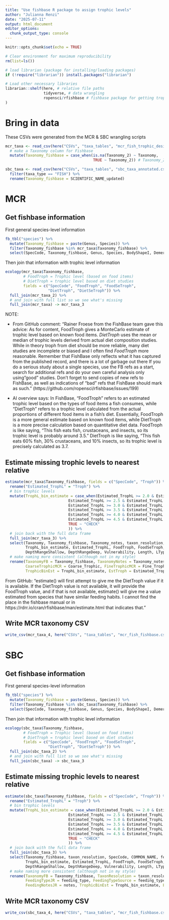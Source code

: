 ```yaml
---
title: "Use fishbase R package to assign trophic levels"
author: "Julianna Renzi"
date: "2025-07-11"
output: html_document
editor_options: 
  chunk_output_type: console
---
```


```r
knitr::opts_chunk$set(echo = TRUE)
```

```r
# Clear environment for maximum reproducibility
rm(list=ls())

# load librarian (package for installing/loading packages)
if (!require("librarian")) install.packages("librarian")

# Load other necessary libraries
librarian::shelf(here, # relative file paths
                 tidyverse, # data wrangling
                 ropensci/rfishbase # fishbase package for getting trophic levels
)
```

# Bring in data

These CSVs were generated from the MCR & SBC wrangling scripts

```r
mcr_taxa <- read_csv(here("CSVs", "taxa_tables", "mcr_fish_trophic_designations_annotated.csv")) %>% 
  # make a Taxonomy column for Fishbase
  mutate(Taxonomy_fishbase = case_when(is.na(Taxonomy_2) ~ Taxonomy, 
                                       TRUE ~ Taxonomy_2)) # Taxonomy_2 is for taxa that need different search names (e.g., updates to taxonomy, new spp)

sbc_taxa <- read_csv(here("CSVs", "taxa_tables", "sbc_taxa_annotated.csv")) %>% 
  filter(taxa_type == "FISH") %>% 
  rename(Taxonomy_fishbase = SCIENTIFIC_NAME_updated)
```

# MCR 

## Get fishbase information

First general species-level information

```r
fb_tbl("species") %>% 
  mutate(Taxonomy_fishbase = paste(Genus, Species)) %>%
  filter(Taxonomy_fishbase %in% mcr_taxa$Taxonomy_fishbase) %>% 
  select(SpecCode, Taxonomy_fishbase, Genus, Species, BodyShapeI, DemersPelag, DepthRangeShallow, DepthRangeDeep, Vulnerability, Length, LTypeMaxM, PD50) -> mcr_taxa_2
```

Then join that information with trophic level information

```r
ecology(mcr_taxa$Taxonomy_fishbase,
        # FoodTroph = Trophic level (based on food items)
        # DietTroph = trophic level based on diet studies
        fields = c("SpecCode", "FoodTroph", "FoodSeTroph",
                   "DietTroph", "DietSeTroph")) %>% 
  full_join(mcr_taxa_2) %>% 
  # and join with full list so we see what's missing
  full_join(mcr_taxa) -> mcr_taxa_3
```

NOTE: 

- From GitHub comment: "Rainer Froese from the FishBase team gave this advice: As for content, FoodTroph gives a MonteCarlo estimate of trophic level based on known food items. *DietTroph* uses the mean or median of trophic levels derived from actual diet composition studies. While in theory troph from diet should be more reliable, many diet studies are incomplete or biased and I often find *FoodTroph* more reasonable. Remember that FishBase only reflects what it has captured from the published record, and there is a lot of garbage out there If you do a serious study about a single species, use the FB refs as a start, search for additional refs and do your own careful analysis only using "good" studies. Don't forget to send copies of new refs to FishBase, as well as indications of "bad" refs that FishBase should mark as such." (https://github.com/ropensci/rfishbase/issues/199) 

- AI overview says: In FishBase, "FoodTroph" refers to an estimated trophic level based on the types of food items a fish consumes, while "DietTroph" refers to a trophic level calculated from the actual proportions of different food items in a fish's diet. Essentially, FoodTroph is a more general estimate based on known food items, while DietTroph is a more precise calculation based on quantitative diet data. FoodTroph is like saying, "This fish eats fish, crustaceans, and insects, so its trophic level is probably around 3.5." DietTroph is like saying, "This fish eats 60% fish, 30% crustaceans, and 10% insects, so its trophic level is precisely calculated as 3.7.

## Estimate missing trophic levels to nearest relative

```r
estimate(mcr_taxa$Taxonomy_fishbase, fields = c("SpecCode", "Troph")) %>% 
  rename("Estimated_TrophL" = "Troph") %>% 
  # bin trophic levels
  mutate(TrophL_bin_estimate = case_when(Estimated_TrophL >= 2.0 & Estimated_TrophL < 2.5 ~ "2-2.49",
                            Estimated_TrophL >= 2.5 & Estimated_TrophL < 3.0 ~ "2.5-2.99",
                            Estimated_TrophL >= 3.0 & Estimated_TrophL < 3.5 ~ "3-3.49",
                            Estimated_TrophL >= 3.5 & Estimated_TrophL < 4.0 ~ "3.5-3.99",
                            Estimated_TrophL >= 4.0 & Estimated_TrophL < 4.5 ~ "4-4.49",
                            Estimated_TrophL >= 4.5 & Estimated_TrophL < 5.0 ~ "4.5-5.99",
                            TRUE ~ "CHECK"
                            )) %>% 
  # join back with the full data frame
  full_join(mcr_taxa_3) %>% 
  select(Taxonomy, Taxonomy_fishbase, Taxonomy_notes, taxon_resolution, SpecCode, Coarse_Trophic, Fine_Trophic, 
         TrophL_bin_estimate, Estimated_TrophL, FoodTroph, FoodSeTroph, DietTroph, DietSeTroph, BodyShapeI, DemersPelag, 
         DepthRangeShallow, DepthRangeDeep, Vulnerability, Length, LTypeMaxM, PD50) %>% 
  # make naming more consistent (although not in my style)
  rename(TaxonomyFB = Taxonomy_fishbase, TaxonomyNotes = Taxonomy_notes, TaxonResolution = taxon_resolution, 
         CoarseTrophicMCR = Coarse_Trophic, FineTrophicMCR = Fine_Trophic,
         TrophicBinEst = TrophL_bin_estimate, EstTroph = Estimated_TrophL) -> mcr_taxa_4
```

From GitHub: "estimate() will first attempt to give me the DietTroph value if it is available. If the DietTroph value is not available, it will provide the FoodTroph value, and if that is not available, estimate() will give me a value estimated from species that have similar feeding habits. I cannot find the place in the fishbase manual or in https://rdrr.io/cran/rfishbase/man/estimate.html that indicates that."

## Write MCR taxonomy CSV

```r
write_csv(mcr_taxa_4, here("CSVs", "taxa_tables", "mcr_fish_fishbase.csv"))
```

# SBC

## Get fishbase information

First general species-level information

```r
fb_tbl("species") %>% 
  mutate(Taxonomy_fishbase = paste(Genus, Species)) %>%
  filter(Taxonomy_fishbase %in% sbc_taxa$Taxonomy_fishbase) %>% 
  select(SpecCode, Taxonomy_fishbase, Genus, Species, BodyShapeI, DemersPelag, DepthRangeShallow, DepthRangeDeep, Vulnerability, Length, LTypeMaxM, PD50) -> sbc_taxa_2
```

Then join that information with trophic level information

```r
ecology(sbc_taxa$Taxonomy_fishbase,
        # FoodTroph = Trophic level (based on food items)
        # DietTroph = trophic level based on diet studies
        fields = c("SpecCode", "FoodTroph", "FoodSeTroph",
                   "DietTroph", "DietSeTroph")) %>% 
  full_join(sbc_taxa_2) %>% 
  # and join with full list so we see what's missing
  full_join(sbc_taxa) -> sbc_taxa_3
```

## Estimate missing trophic levels to nearest relative

```r
estimate(sbc_taxa$Taxonomy_fishbase, fields = c("SpecCode", "Troph")) %>% 
  rename("Estimated_TrophL" = "Troph") %>% 
  # bin trophic levels
  mutate(TrophL_bin_estimate = case_when(Estimated_TrophL >= 2.0 & Estimated_TrophL < 2.5 ~ "2-2.49",
                            Estimated_TrophL >= 2.5 & Estimated_TrophL < 3.0 ~ "2.5-2.99",
                            Estimated_TrophL >= 3.0 & Estimated_TrophL < 3.5 ~ "3-3.49",
                            Estimated_TrophL >= 3.5 & Estimated_TrophL < 4.0 ~ "3.5-3.99",
                            Estimated_TrophL >= 4.0 & Estimated_TrophL < 4.5 ~ "4-4.49",
                            Estimated_TrophL >= 4.5 & Estimated_TrophL < 5.0 ~ "4.5-5.99",
                            TRUE ~ "CHECK"
                            )) %>% 
  # join back with the full data frame
  full_join(sbc_taxa_3) %>% 
  select(Taxonomy_fishbase, taxon_resolution, SpecCode, COMMON_NAME, feeding_type, feeding_type_source, notes,
         TrophL_bin_estimate, Estimated_TrophL, FoodTroph, FoodSeTroph, DietTroph, DietSeTroph, BodyShapeI, DemersPelag, 
         DepthRangeShallow, DepthRangeDeep, Vulnerability, Length, LTypeMaxM, PD50) %>% 
  # make naming more consistent (although not in my style)
  rename(TaxonomyFB = Taxonomy_fishbase, TaxonResolution = taxon_resolution, CommonName = COMMON_NAME, 
         FeedingTypeJR = feeding_type, FeedingTypeSource = feeding_type_source, 
         FeedingNotesJR = notes, TrophicBinEst = TrophL_bin_estimate, EstTroph = Estimated_TrophL) -> sbc_taxa_4
```

## Write MCR taxonomy CSV

```r
write_csv(sbc_taxa_4, here("CSVs", "taxa_tables", "mcr_fish_fishbase.csv"))
```
